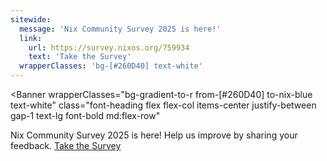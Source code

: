 ```yaml
---
sitewide:
  message: 'Nix Community Survey 2025 is here!'
  link:
    url: https://survey.nixos.org/759934
    text: 'Take the Survey'
  wrapperClasses: 'bg-[#260D40] text-white'
---
```



<Banner
  wrapperClasses="bg-gradient-to-r from-[#260D40] to-nix-blue text-white"
  class="font-heading flex flex-col items-center justify-between gap-1 text-lg font-bold md:flex-row"
>
  <span>
    <span class="text-2xl font-bold">
      Nix Community Survey 2025 is here!
    </span>
    <span class="text-md">
      Help us improve by sharing your feedback.
    </span>
  </span>
  <a
    href="https://survey.nixos.org/759934"
    target="_blank"
    rel="noopener noreferrer"
    class="mt-1.5 w-full rounded-md bg-white px-4 py-3 text-center leading-none font-bold text-black no-underline hover:bg-black hover:text-white md:mt-0 md:w-auto"
  >
    Take the Survey
  </a>
</Banner>
